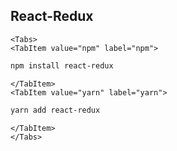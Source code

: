 
## React-Redux

```mdx-code-block
<Tabs>
<TabItem value="npm" label="npm">
```

```bash
npm install react-redux
```

```mdx-code-block
</TabItem>
<TabItem value="yarn" label="yarn">
```

```bash
yarn add react-redux
```

```mdx-code-block
</TabItem>
</Tabs>
```
